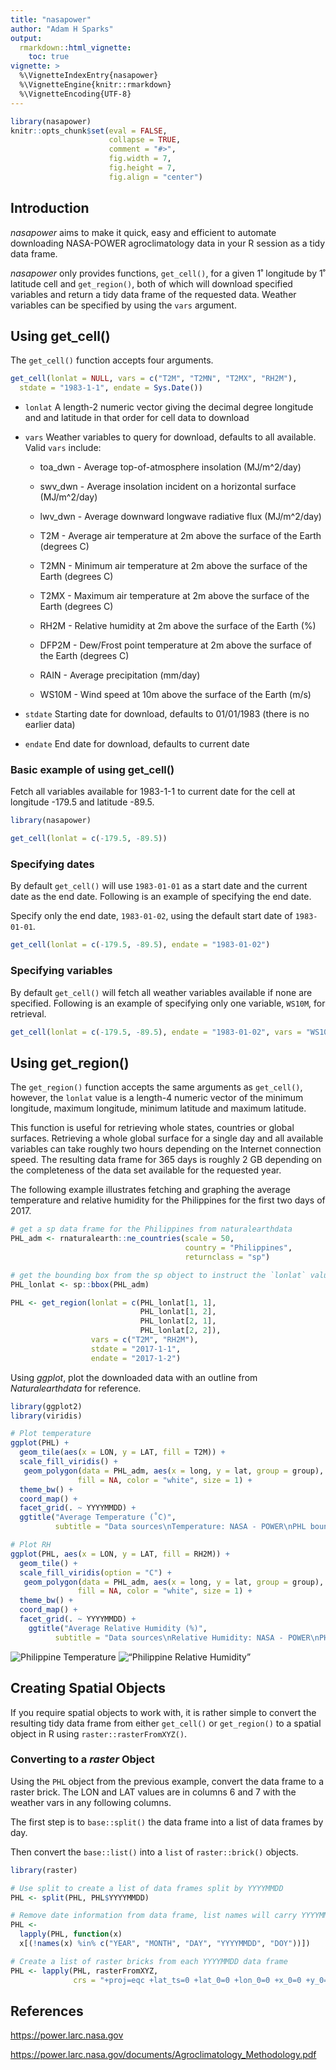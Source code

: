 ```yaml
---
title: "nasapower"
author: "Adam H Sparks"
output:
  rmarkdown::html_vignette:
    toc: true
vignette: >
  %\VignetteIndexEntry{nasapower}
  %\VignetteEngine{knitr::rmarkdown}
  %\VignetteEncoding{UTF-8}
---
```


```r
library(nasapower)
knitr::opts_chunk$set(eval = FALSE,
                      collapse = TRUE,
                      comment = "#>",
                      fig.width = 7,
                      fig.height = 7,
                      fig.align = "center")
```

## Introduction

_nasapower_ aims to make it quick, easy and efficient to automate downloading
NASA-POWER agroclimatology data in your R session as a tidy data frame.

_nasapower_ only provides functions, `get_cell()`, for a given 1˚ longitude by
1˚ latitude cell and `get_region()`, both of which will download specified
variables and return a tidy data frame of the requested data. Weather variables
can be specified by using the `vars` argument. 

## Using get_cell()

The `get_cell()` function accepts four arguments.

```r
get_cell(lonlat = NULL, vars = c("T2M", "T2MN", "T2MX", "RH2M"),
  stdate = "1983-1-1", endate = Sys.Date())
```

- `lonlat` A length-2 numeric vector giving the decimal degree longitude and
and latitude in that order for cell data to download

- `vars` Weather variables to query for download, defaults to all available.
Valid `vars` include:

    * toa_dwn - Average top-of-atmosphere insolation (MJ/m^2/day)

    * swv_dwn - Average insolation incident on a horizontal surface (MJ/m^2/day)

    * lwv_dwn - Average downward longwave radiative flux (MJ/m^2/day)

    * T2M - Average air temperature at 2m above the surface of the Earth (degrees C)

    * T2MN - Minimum air temperature at 2m above the surface of the Earth (degrees C)

    * T2MX - Maximum air temperature at 2m above the surface of the Earth (degrees C)

    * RH2M - Relative humidity at 2m above the surface of the Earth (%)

    * DFP2M - Dew/Frost point temperature at 2m above the surface of the Earth (degrees C)

    * RAIN - Average precipitation (mm/day)

    * WS10M - Wind speed at 10m above the surface of the Earth (m/s)

- `stdate` Starting date for download, defaults to 01/01/1983 (there is no
earlier data)

- `endate` End date for download, defaults to current date

### Basic example of using get_cell()

Fetch all variables available for 1983-1-1 to current date for the cell at
longitude -179.5 and latitude -89.5.

```r
library(nasapower)

get_cell(lonlat = c(-179.5, -89.5))
```

### Specifying dates

By default `get_cell()` will use `1983-01-01` as a start date and the current
date as the end date. Following is an example of specifying the end date.

Specify only the end date, `1983-01-02`, using the default start date of
`1983-01-01`.

```r
get_cell(lonlat = c(-179.5, -89.5), endate = "1983-01-02")
```

### Specifying variables

By default `get_cell()` will fetch all weather variables available if none are
specified. Following is an example of specifying only one variable, `WS10M`,
for retrieval.

```r
get_cell(lonlat = c(-179.5, -89.5), endate = "1983-01-02", vars = "WS10M")
```

## Using get_region()

The `get_region()` function accepts the same arguments as `get_cell()`, however,
the `lonlat` value is a length-4 numeric vector of the minimum longitude,
maximum longitude, minimum latitude and maximum latitude.

This function is useful for retrieving whole states, countries or global
surfaces. Retrieving a whole global surface for a single day and all available
variables can take roughly two hours depending on the Internet connection speed.
The resulting data frame for 365 days is roughly 2 GB depending on the
completeness of the data set available for the requested year.

The following example illustrates fetching and graphing the average temperature
and relative humidity for the Philippines for the first two days of 2017.

```r

# get a sp data frame for the Philippines from naturalearthdata
PHL_adm <- rnaturalearth::ne_countries(scale = 50,
                                       country = "Philippines",
                                       returnclass = "sp")

# get the bounding box from the sp object to instruct the `lonlat` values
PHL_lonlat <- sp::bbox(PHL_adm)

PHL <- get_region(lonlat = c(PHL_lonlat[1, 1],
                             PHL_lonlat[1, 2],
                             PHL_lonlat[2, 1],
                             PHL_lonlat[2, 2]), 
                  vars = c("T2M", "RH2M"),
                  stdate = "2017-1-1",
                  endate = "2017-1-2")
```

Using _ggplot_, plot the downloaded data with an outline from _Naturalearthdata_
for reference.

```r
library(ggplot2)
library(viridis)

# Plot temperature
ggplot(PHL) +
  geom_tile(aes(x = LON, y = LAT, fill = T2M)) +
  scale_fill_viridis() +
   geom_polygon(data = PHL_adm, aes(x = long, y = lat, group = group), 
               fill = NA, color = "white", size = 1) +
  theme_bw() +
  coord_map() +
  facet_grid(. ~ YYYYMMDD) +
  ggtitle("Average Temperature (˚C)",
          subtitle = "Data sources\nTemperature: NASA - POWER\nPHL boundary: Naturalearthdata")

# Plot RH
ggplot(PHL, aes(x = LON, y = LAT, fill = RH2M)) +
  geom_tile() +
  scale_fill_viridis(option = "C") +
   geom_polygon(data = PHL_adm, aes(x = long, y = lat, group = group), 
               fill = NA, color = "white", size = 1) +
  theme_bw() +
  coord_map() +
  facet_grid(. ~ YYYYMMDD) +
    ggtitle("Average Relative Humidity (%)",
          subtitle = "Data sources\nRelative Humidity: NASA - POWER\nPHL boundary: Naturalearthdata")
```

![Philippine Temperature](plot_phl-1.png)
!["Philippine Relative Humidity"](plot_phl-2.png)

## Creating Spatial Objects

If you require spatial objects to work with, it is rather simple to convert
the resulting tidy data frame from either `get_cell()` or `get_region()` to a
spatial object in R using `raster::rasterFromXYZ()`.

### Converting to a _raster_ Object

Using the `PHL` object from the previous example, convert the data frame to a
raster brick. The LON and LAT values are in columns 6 and 7 with the weather
vars in any following columns.

The first step is to `base::split()` the data frame into a list of data frames by day.

Then convert the `base::list()` into a `list` of `raster::brick()` objects.

```r
library(raster)

# Use split to create a list of data frames split by YYYYMMDD
PHL <- split(PHL, PHL$YYYYMMDD)

# Remove date information from data frame, list names will carry YYYYMMDD
PHL <-
  lapply(PHL, function(x)
  x[(!names(x) %in% c("YEAR", "MONTH", "DAY", "YYYYMMDD", "DOY"))])

# Create a list of raster bricks from each YYYYMMDD data frame
PHL <- lapply(PHL, rasterFromXYZ,
              crs = "+proj=eqc +lat_ts=0 +lat_0=0 +lon_0=0 +x_0=0 +y_0=0 +ellps=WGS84 +datum=WGS84 +units=m +no_defs ")
```

## References

<https://power.larc.nasa.gov>

<https://power.larc.nasa.gov/documents/Agroclimatology_Methodology.pdf>
